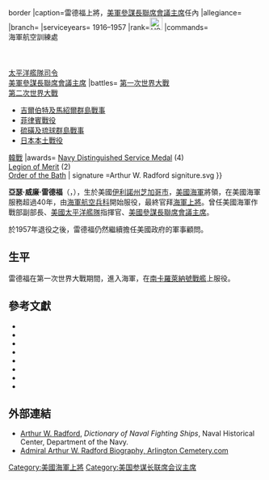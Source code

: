 {{unreferenced|time=2013-11-08T08:14:58+00:00}}
{{Infobox military person
|birth_name= 亞瑟·雷德福
|birth_date= 1896年2月27日
|death_date= {{Death date and age|1973|8|17|1896|2|27}}
|birth_place= 美國[[伊利诺伊州|伊利诺伊州]]芝加哥
|death_place= 美國[[马里兰州|马里兰州]][[贝塞斯达_(马里兰州)|貝塞斯達]]
|placeofburial= [[Arlington_National_Cemetery|Arlington National Cemetery]], [[Arlington_County,_Virginia|Arlington County, Virginia]], U.S.
|placeofburial_label=
|image= ADM Arthur Radford.JPG{{!}}border
|caption=雷德福上將，[[美軍參謀長聯席會議主席|美軍參謀長聯席會議主席]]任內
|allegiance= {{flagu|United States|name=United States of America|1912|size=23px}}
|branch={{Flag|United States Navy|1864|size=23px}}
|serviceyears= 1916–1957
|rank=[[File:US-O10_insignia.svg|25px]] {{Link-en|上將 (美國海軍及美國海岸防衛隊)|Admiral (United States)|上將}}
|commands= {{Link-en|西雅圖海軍航空站|Naval Air Station Seattle}}<br />海軍航空訓練處<br />{{Link-en|美國海軍第11航空母艦支隊|Carrier Division Eleven|第11航空母艦支隊}}<br />{{Link-en|美國第二艦隊|United States Second Fleet|第二特遣艦隊}}<br />{{Link-en|美國海軍作戰副部長|Vice Chief of Naval Operations|海軍作戰副部長}}<br />[[美國太平洋艦隊|太平洋艦隊司令]]<br />[[美軍參謀長聯席會議主席|美軍參謀長聯席會議主席]]
|battles= [[第一次世界大戰|第一次世界大戰]]<br />[[第二次世界大戰|第二次世界大戰]]
* [[吉爾伯特及馬紹爾群島戰事|吉爾伯特及馬紹爾群島戰事]]
* [[菲律賓戰役_(1944年至1945年)|菲律賓戰役]]
* [[硫磺及琉球群島戰事|硫磺及琉球群島戰事]]
* [[日本本土戰役|日本本土戰役]]
[[韓戰|韓戰]]
|awards= [[Navy_Distinguished_Service_Medal|Navy Distinguished Service Medal]] (4)<br />[[Legion_of_Merit|Legion of Merit]] (2)<br />[[Order_of_the_Bath|Order of the Bath]]
| signature     =Arthur W. Radford signiture.svg
}}

'''亞瑟·威廉·雷德福'''（{{lang-en|Arthur William Radford}}，{{bd|1896年|2月27日|1973年|8月17日|catIdx=Radford, Arthur William}}），生於美國[[伊利諾州|伊利諾州]][[芝加哥市|芝加哥市]]，[[美國海軍|美國海軍]]將領，在美國海軍服務超過40年，由[[海軍航空兵|海軍航空兵科]]開始服役，最終官拜[[海軍上將|海軍上將]]。曾任美國海軍作戰部副部長、[[美國太平洋艦隊|美國太平洋艦隊]]指揮官、[[美國參謀長聯席會議主席|美國參謀長聯席會議主席]]。

於1957年退役之後，雷德福仍然繼續擔任美國政府的軍事顧問。

==生平==
雷德福在第一次世界大戰期間，進入海軍，在[[南卡羅萊納號戰艦|南卡羅萊納號戰艦]]上服役。

==參考文獻==
{{refbegin|2}}
* {{cite book|last=Radford |first=Arthur W. |first2=Stephen |last2=Jurika |authorlink2=Stephen Jurika |title=From Pearl Harbor to Vietnam: the memoirs of Admiral Arthur W. Radford |url=https://archive.org/details/frompearlharbort00arth |publisher=Hoover Institute Press |location=Palo Alto, California |year=1980 |isbn=978-0-8179-7211-0}}
* {{citation|first=Robert R. |last=Bowie |first2=Richard H. |last2=Immerman |title=Waging Peace: How Eisenhower Shaped an Enduring Cold War Strategy |year=2000 |publisher=Oxford University Press |location=New York City |isbn=978-0-19-514048-4}}
* {{citation|first=John B. |last=Hattendorf |first2=Bruce A. |last2=Elleman |title=Nineteen-Gun Salute: Case Studies of Operational, Strategic, and Diplomatic Naval Leadership During the 20th and Early 21st Centuries |publisher=Department of the Navy |year=2010 |location=Washington, D.C. |isbn= 978-1-884733-66-6}}
* {{citation|first=D. Clayton |last=James |first2=Anne Sharp |last2=Wells |title=Refighting the Last War: Command and Crisis in Korea 1950–1953 |year=1992 |isbn=978-0-02-916001-5 |location=New York City|publisher=Free Press}}
* {{citation|first=Malcolm Jr. |last=Muir |year=2001 |title=The Human Tradition in the World War II Era |publisher=SR Books |location=Lanham, Maryland |isbn=978-0-8420-2786-1}}
* {{citation|last=Palmer |first=Michael A. |title=Origins of the Maritime Strategy: The Development of American Naval Strategy, 1945–1955 |publisher=Naval Institute Press |location=Annapolis, Maryland |year=1990 |isbn=978-0-87021-667-1}}
* {{citation|first=William |last=Stewart |year=2009 |title=Admirals of the World: A Biographical Dictionary, 1500 to the Present |publisher=McFarland & Company |location=Jefferson, North Carolina |isbn=978-0-7864-3809-9}}
* {{citation|last=Tucker |first=Spencer |title=U.S. Leadership in Wartime: Clashes, Controversy, and Compromise, Volume 1 |year=2009 |publisher=ABC-CLIO |location=Santa Barbara, California |isbn=978-1-59884-172-5}}
{{refend}}

==外部連結==
{{Commons}}
{{Wikiquote}}
* [https://web.archive.org/web/20141010161100/http://www.history.navy.mil/danfs/a12/arthur_w_radford.htm Arthur W. Radford], ''Dictionary of Naval Fighting Ships'', Naval Historical Center, Department of the Navy.
* [http://arlingtoncemetery.net/aradford.htm Admiral Arthur W. Radford Biography, Arlington Cemetery.com]{{Wayback|url=http://arlingtoncemetery.net/aradford.htm |date=20170109123045 }}

{{Authority control}}
{{DEFAULTSORT:Radford, Arthur William}}
[[Category:美國海軍上將|Category:美國海軍上將]]
[[Category:美国参谋长联席会议主席|Category:美国参谋长联席会议主席]]